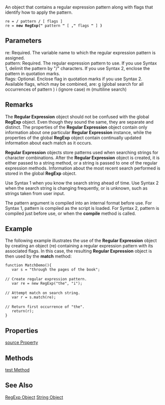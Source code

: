 An object that contains a regular expression pattern along with flags that identify how to apply the pattern.

 re = '''/''' pattern '''/''' [ flags ]
 re = '''new RegExp("''' pattern '''"''' [ ''',"''' flags '''"''' ] ''')''' 
==Parameters==
; re: Required. The variable name to which the regular expression pattern is assigned.
; pattern: Required. The regular expression pattern to use. If you use Syntax 1, delimit the pattern by "/" characters. If you use Syntax 2, enclose the pattern in quotation marks.
; flags: Optional. Enclose flag in quotation marks if you use Syntax 2. Available flags, which may be combined, are: g (global search for all occurrences of pattern ) i (ignore case) m (multiline search)

==Remarks==
The '''Regular Expression''' object should not be confused with the global '''RegExp''' object. Even though they sound the same, they are separate and distinct. The properties of the '''Regular Expression''' object contain only information about one particular '''Regular Expression''' instance, while the properties of the global '''RegExp''' object contain continually updated information about each match as it occurs.

'''Regular Expression''' objects store patterns used when searching strings for character combinations. After the '''Regular Expression''' object is created, it is either passed to a string method, or a string is passed to one of the regular expression methods. Information about the most recent search performed is stored in the global '''RegExp''' object.

Use Syntax 1 when you know the search string ahead of time. Use Syntax 2 when the search string is changing frequently, or is unknown, such as strings taken from user input.

The pattern argument is compiled into an internal format before use. For Syntax 1, pattern is compiled as the script is loaded. For Syntax 2, pattern is compiled just before use, or when the '''compile''' method is called.


==Example==
The following example illustrates the use of the '''Regular Expression''' object by creating an object (re) containing a regular expression pattern with its associated flags. In this case, the resulting '''Regular Expression''' object is then used by the '''match''' method:

 function MatchDemo(){
    var s = "through the pages of the book";
 
 // Create regular expression pattern.
    var re = new RegExp("the", "i");
 
 // Attempt match on search string.
    var r = s.match(re);   
 
 // Return first occurrence of "the".
    return(r);         
 }

==Properties==
[[javascript/regular expression/global|source Property]]


==Methods==
[[javascript/regular expression/compile|test Method]]


==See Also==

              

              

              
[[javascript/RegExp|RegExp Object]]
[[javascript/String|String Object]]
